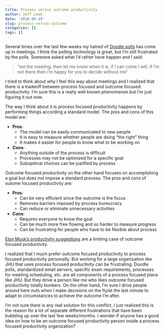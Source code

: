 ```yaml
---
title: Process versus outcome productivity
author: Jeff Leek
date: '2018-04-19'
slug: process-versus-outcome
categories: []
tags: []
---
```


Several times over the last few weeks my hatred of [Doodle polls](https://doodle.com/) has come up in meetings. I think the polling technology is great, but I'm still frustrated by the polls. Someone asked what I'd rather have happen and I said:

> "set the meeting, then let me know when it is, if I can come I will. if i'm not there then i'm happy for you to decide without me"

I tried to think about why I feel this way about meetings and I realized that there is a tradeoff between process focused and outcome focused productivity. I'm sure this is a really well known phenomenon but I'm just figuring it out now.

The way I think about it is process focused productivity happens by performing things according a standard model. The pros and cons of this model are:

- __Pros__: 
  - The model can be easily communicated to new people
  - It is easy to measure whether people are doing "the right" thing
  - It makes it easier for people to know what to be working on
- __Cons__:
  - Anything outside of the process is difficult
  - Processes may not be optimized for a specific goal
  - Suboptimal choices can be justified by process

Outcome focused productivity on the other hand focuses on accomplishing a goal but does not impose a standard process. The pros and cons of outome focused productivity are: 

- __Pros__: 
  - Can be very efficient since the outcome is the focus
  - Removes barriers imposed by process bureucracy
  - Can reduce or eliminate unnecessary activities
- __Cons__: 
  - Requires everyone to know the goal 
  - Can be much more free flowing and so harder to measure progress
  - Can be frustrating for people who have to be flexible about process

[Elon Musk's productivity suggestions](https://www.cnbc.com/2018/04/18/elon-musks-productivity-rules-according-to-tesla-email.html) are a limiting case of outcome focused productivity. 

I realized that I much prefer outcome focused productivity to process focused productivity personally. But working for a large organization like JHU that uses process focused productivity can be frustrating. Doodle polls, standardized email servers, specific exam requirements, processes for meeting scheduling, etc. are all components of a process focused place like JHU. But they drive a person like me who likes outcome focused productivity totally bonkers. On the other hand, I'm sure I drive people around here nuts when I make decisions on the fly/at the last minute to adapt to circumstances to achieve the outcome I'm after. 

I'm not sure there is any real solution for this conflict, I just realized this is the reason for a lot of separate different frustrations that have been bubbling up over the last few weeks/months. I wonder if anyone has a good idea on how to be an outcome focused productivity person inside a process focused productivity organization? 


